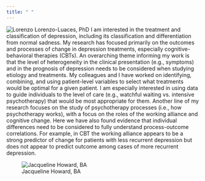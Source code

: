 ```yaml
---
title: " "
---
```


![Lorenzo Lorenzo-Luaces, PhD](LLL.jpg)
I am interested in the treatment and classification of depression, including its classification and differentiation from normal sadness. My research has focused primarily on the outcomes and processes of change in depression treatments, especially cognitive-behavioral therapies (CBTs). An overarching theme informing my work is that the level of heterogeneity in the clinical presentation (e.g., symptoms) and in the prognosis of depression needs to be considered when studying etiology and treatments. My colleagues and I have worked on identifying, combining, and using patient-level variables to select what treatments would be optimal for a given patient. I am especially interested in using data to guide individuals to the level of care (e.g., watchful waiting vs. intensive psychotherapy) that would be most appropriate for them. Another line of my research focuses on the study of psychotherapy processes (i.e., how psychotherapy works), with a focus on the roles of the working alliance and cognitive change. Here we have also found evidence that individual differences need to be considered to fully understand process-outcome correlations. For example, in CBT the working alliance appears to be a strong predictor of change for patients with less recurrent depression but does not appear to predict outcome among cases of more recurrent depression.

![Jacqueline Howard, BA](JH.jpg)
